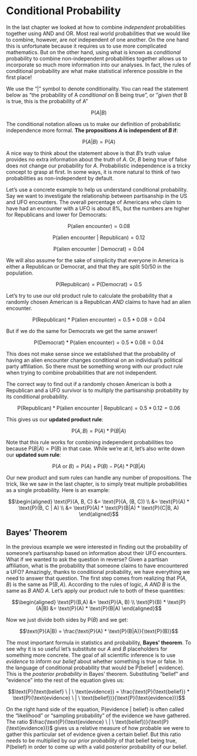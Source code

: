 
# Conditional Probability {#conditional}

In the last chapter we looked at how to combine *independent* probabilities together using AND and OR. Most real world probabilities that we would like to combine, however, are *not* independent of one another. On the one hand this is unfortunate because it requires us to use more complicated mathematics. But on the other hand, using what is known as *conditional* probability to combine non-independent probabilities together allows us to incorporate so much more information into our analyses. In fact, the rules of conditional probability are what make statistical inference possible in the first place!

We use the "|" symbol to denote conditionality. You can read the statement below as "the probability of A *conditional* on B being true", or "*given that* B is true, this is the probability of A"

$$
\text{P}(A|B)
$$

The conditional notation allows us to make our definition of probabilistic independence more formal. **The propositions $A$ is independent of $B$ if**:

$$
\text{P}(A|B) = \text{P}(A)
$$

A nice way to think about the statement above is that $B$'s truth value provides no extra information about the truth of $A$. Or, $B$ being true of false does not change our probability for $A$. Probabilistic independence is a tricky concept to grasp at first. In some ways, it is more natural to think of two probabilities as non-independent by default.

Let's use a concrete example to help us understand conditional probability. Say we want to investigate the relationship between partisanship in the US and UFO encounters. The overall percentage of Americans who claim to have had an encounter with a UFO is about 8%, but the numbers are higher for Republicans and lower for Democrats:

$$
\text{P(alien encounter)} = 0.08
$$

$$
\text{P(alien encounter | Republican)} = 0.12
$$

$$
\text{P(alien encounter | Democrat)} = 0.04
$$

We will also assume for the sake of simplicity that everyone in America is either a Republican or Democrat, and that they are split 50/50 in the population.

$$
\text{P(Republican)} = \text{P(Democrat)} = 0.5
$$

Let's try to use our old product rule to calculate the probability that a randomly chosen American is a Republican *AND* claims to have had an alien encounter.

$$
\text{P(Republican)} * \text{P(alien encounter)} = 0.5 * 0.08 = 0.04
$$

But if we do the same for Democrats we get the same answer!

$$
\text{P(Democrat)} * \text{P(alien encounter)} = 0.5 * 0.08 = 0.04
$$

This does not make sense since we established that the probability of having an alien encounter changes conditional on an individual's political party affiliation. So there must be something wrong with our product rule when trying to combine probabilities that are not independent.

The correct way to find out if a randomly chosen American is both a Republican and a UFO survivor is to multiply the partisanship probability by its conditional probability.

$$
\text{P(Republican)} * \text{P(alien encounter | Republican)} = 0.5 * 0.12 = 0.06
$$

This gives us our **updated product rule**:

$$
\text{P}(A, B) = \text{P}(A) * \text{P}(B|A)
$$

Note that this rule works for combining independent probabilities too because $\text{P}(B|A) = \text{P}(B)$ in that case. While we're at it, let's also write down our **updated sum rule**:

$$
\text{P}(A \ \text{or} \ B) = \text{P}(A) + \text{P}(B) - \text{P}(A) * \text{P}(B|A)
$$

Our new product and sum rules can handle any number of propositions. The trick, like we saw in the last chapter, is to simply treat multiple probabilities as a single probability. Here is an example:

$$\begin{aligned}
\text{P}(A, B, C) &= \text{P}(A, (B, C)) \\
&= \text{P}(A) * \text{P}(B, C | A) \\
&= \text{P}(A) * \text{P}(B|A) * \text{P}(C|B, A)
\end{aligned}$$

## Bayes' Theorem

In the previous example we were interested in finding out the probability of someone's partisanship based on information about their UFO encounters. What if we wanted to ask the question in reverse? Given a partisan affiliation, what is the probability that someone claims to have encountered a UFO? Amazingly, thanks to conditional probability, we have everything we need to answer that question. The first step comes from realizing that $\text{P}(A, B)$ is the same as $\text{P}(B, A)$. According to the rules of logic, $A$ *AND* $B$ is the same as $B$ *AND* $A$. Let's apply our product rule to both of these quantities:

$$\begin{aligned}
\text{P}(B,A) &= \text{P}(A, B) \\
\text{P}(B) * \text{P}(A|B) &= \text{P}(A) * \text{P}(B|A)
\end{aligned}$$

Now we just divide both sides by $\text{P}(B)$ and we get:

$$\text{P}(A|B) = \frac{\text{P}(A) * \text{P}(B|A)}{\text{P}(B)}$$

The most important formula in statistics and probability, **Bayes' theorem**. To see why it is so useful let's substitute our $A$ and $B$ placeholders for something more concrete. The goal of all scientific inference is to use *evidence* to inform our *belief* about whether something is true or false. In the language of conditional probability that would be $\text{P}(\text{belief} \ | \ \text{evidence})$. This is the *posterior probability* in Bayes' theorem. Substituting "belief" and "evidence" into the rest of the equation gives us:

$$\text{P}(\text{belief} \ | \ \text{evidence}) = \frac{\text{P}(\text{belief}) * \text{P}(\text{evidence} \ | \ \text{belief})}{\text{P}(\text{evidence})}$$

On the right hand side of the equation, $\text{P}(\text{evidence} \ | \ \text{belief})$ is often called the "likelihood" or "sampling probability" of the evidence we have gathered. The ratio $\frac{\text{P}(\text{evidence} \ | \ \text{belief})}{\text{P}(\text{evidence})}$ gives us a relative measure of how probable we were to gather this particular set of evidence given a certain belief. But this ratio needs to be multiplied by our *prior probability* of that belief being true, $\text{P}(\text{belief})$ in order to come up with a valid posterior probability of our belief.






